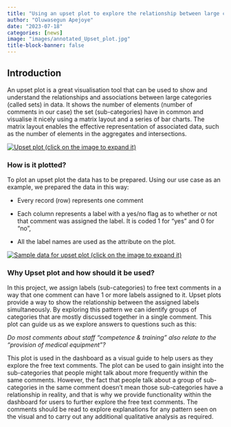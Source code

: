 ```yaml
---
title: "Using an upset plot to explore the relationship between large categorical data"
author: "Oluwasegun Apejoye"
date: "2023-07-18"
categories: [news]
image: "images/annotated_Upset_plot.jpg"
title-block-banner: false
---
```


## Introduction

An upset plot is a great visualisation tool that can be used to show and understand the relationships and associations between large categories (called sets) in data. It shows the number of elements (number of comments in our case) the set (sub-categories) have in common and visualise it nicely using a matrix layout and a series of bar charts. The matrix layout enables the effective representation of associated data, such as the number of elements in the aggregates and intersections.

[![Upset plot (click on the image to expand it)](images/annotated_Upset_plot.jpg){fig-alt="An annotated upset plot"}](images/annotated_Upset_plot.jpg)

### How is it plotted?

To plot an upset plot the data has to be prepared. Using our use case as an example, we prepared the data in this way:

-   Every record (row) represents one comment

-   Each column represents a label with a yes/no flag as to whether or not that comment was assigned the label. It is coded 1 for "yes" and 0 for "no",

-   All the label names are used as the attribute on the plot.

[![Sample data for upset plot (click on the image to expand it)](images/upset-data.jpg){fig-alt="sample data for upset plot"}](images/upset-data.jpg)

### Why Upset plot and how should it be used?

In this project, we assign labels (sub-categories) to free text comments in a way that one comment can have 1 or more labels assigned to it. Upset plots provide a way to show the relationship between the assigned labels simultaneously. By exploring this pattern we can identify groups of categories that are mostly discussed together in a single comment. This plot can guide us as we explore answers to questions such as this:

*Do most comments about staff "competence & training" also relate to the "provision of medical equipment"?*

This plot is used in the dashboard as a visual guide to help users as they explore the free text comments. The plot can be used to gain insight into the sub-categories that people might talk about more frequently within the same comments. However, the fact that people talk about a group of sub-categories in the same comment doesn't mean those sub-categories have a relationship in reality, and that is why we provide functionality within the dashboard for users to further explore the free text comments. The comments should be read to explore explanations for any pattern seen on the visual and to carry out any additional qualitative analysis as required.
